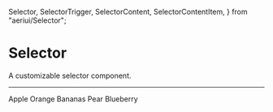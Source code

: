   Selector,
  SelectorTrigger,
  SelectorContent,
  SelectorContentItem,
} from "aeriui/Selector";

# Selector

A customizable selector component.

---

<ComponentWrapper>
  <Selector defaultValue="Apple">
    <SelectorTrigger placeholder="Select Fruit..." />
    <SelectorContent title="Fruits" checkEnd>
      <SelectorContentItem value="Apple">Apple</SelectorContentItem>
      <SelectorContentItem value="Orange">Orange</SelectorContentItem>
      <SelectorContentItem value="Bananas">Bananas</SelectorContentItem>
      <SelectorContentItem value="Pear">Pear</SelectorContentItem>
      <SelectorContentItem value="Blueberry">Blueberry</SelectorContentItem>
    </SelectorContent>
  </Selector>
</ComponentWrapper>
